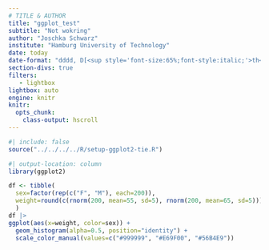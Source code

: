 ```yaml
---
# TITLE & AUTHOR
title: "ggplot_test"
subtitle: "Not wokring"
author: "Joschka Schwarz"
institute: "Hamburg University of Technology"
date: today
date-format: "dddd, D[<sup style='font-size:65%;font-style:italic;'>th</sup>] [of] MMMM YYYY"
section-divs: true
filters:
   - lightbox
lightbox: auto
engine: knitr
knitr:
  opts_chunk: 
    class-output: hscroll
---
```


```r
#| include: false
source("../../../../R/setup-ggplot2-tie.R")
```

```r
#| output-location: column
library(ggplot2)

df <- tibble(
  sex=factor(rep(c("F", "M"), each=200)),
  weight=round(c(rnorm(200, mean=55, sd=5), rnorm(200, mean=65, sd=5)))
  )
df |> 
ggplot(aes(x=weight, color=sex)) +
  geom_histogram(alpha=0.5, position="identity") +
  scale_color_manual(values=c("#999999", "#E69F00", "#56B4E9"))
```